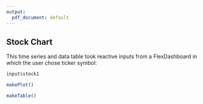 ```yaml
---
output:
  pdf_document: default
---
```


## Stock Chart

This time series and data table took reactive inputs from a FlexDashboard in which the user chose ticker symbol:

```r
input$stock1
```

```r
makePlot()
```

```r
makeTable()
```

